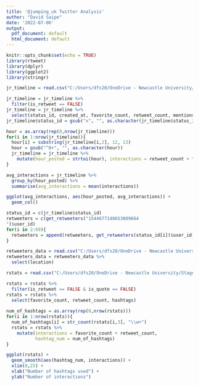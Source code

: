 ```yaml
---
title: '@jumping_uk Twitter Analysis'
author: "David Saipe"
date: '2022-07-06'
output:
  pdf_document: default
  html_document: default
---
```


```r
knitr::opts_chunk$set(echo = TRUE)
library(rtweet)
library(dplyr)
library(ggplot2)
library(stringr)

```

```r
jr_timeline = read.csv("C:/Users/dfs20/OneDrive - Newcastle University/Stage 2/Jumping Rivers/rtweet_analysis/Data/jr_timeline.csv")

jr_timeline = jr_timeline %>%
  filter(is_retweet == FALSE)
jr_timeline = jr_timeline %>%
  select(status_id, created_at, favorite_count, retweet_count, mentions_screen_name, urls_url, hashtags, media_type)
jr_timeline$status_id = gsub("x", "", as.character(jr_timeline$status_id))

hour = as.array(rep(0,nrow(jr_timeline)))
for(i in 1:nrow(jr_timeline)){
  hour[i] = substring(jr_timeline[i,2], 12, 13)
  hour = gsub("^0+", "", as.character(hour))
  jr_timeline = jr_timeline %>%
    mutate(hour_posted = strtoi(hour), interactions = retweet_count + favorite_count)
}
```

```r
avg_interactions = jr_timeline %>%
  group_by(hour_posted) %>%
  summarise(avg_interactions = mean(interactions))

ggplot(avg_interactions, aes(hour_posted, avg_interactions)) +
  geom_col()

```

```r
status_id = c(jr_timeline$status_id)
retweeters = c(get_retweeters("1544677140653809664
")$user_id)
for(i in 2:69){
  retweeters = append(retweeters, get_retweeters(status_id[i])$user_id)
}

retweeters_data = read.csv("C:/Users/dfs20/OneDrive - Newcastle University/Stage 2/Jumping Rivers/rtweet_analysis/Data/retweeters_list.csv")
retweeters_data = retweeters_data %>%
  select(location)

```

```r
rstats = read.csv("C:/Users/dfs20/OneDrive - Newcastle University/Stage 2/Jumping Rivers/rtweet_analysis/Data/rstats_hashtag_tweets.csv")

rstats = rstats %>%
  filter(is_retweet == FALSE & is_quote == FALSE)
rstats = rstats %>%
  select(favorite_count, retweet_count, hashtags)
  
num_of_hashtags = as.array(rep(0,nrow(rstats)))
for(i in 1:nrow(rstats)){
  num_of_hashtags[i] = str_count(rstats[i,3], "\\w+")
  rstats = rstats %>%
    mutate(interactions = favorite_count + retweet_count,
           hashtag_num = num_of_hashtags)
}

ggplot(rstats) +
  geom_smooth(aes(hashtag_num, interactions)) +
  xlim(0,25) +
  xlab("Number of hashtags used") + 
  ylab("Number of interactions")
  
```








